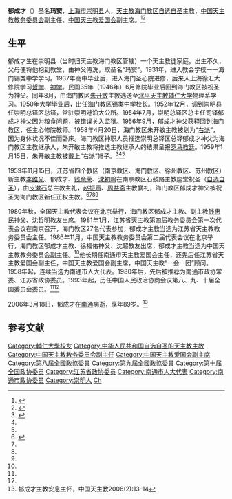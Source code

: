 '''郁成才'''（{{bd|1917年|8月|2006年|3月18日}}）圣名'''玛窦'''，[[上海市|上海市]][[崇明县|崇明县]]人，[[天主教海门教区|天主教海门教区]][[自选自圣|自选自圣]]主教，[[中国天主教教务委员会|中国天主教教务委员会]]副主任、[[中国天主教爱国会|中国天主教爱国会]]副主席。<ref name=suzhou>{{Cite web|url =http://www.zjj.suzhou.gov.cn/suzhouzongjiao/zongjiaochangsuo/tianzhujiao/1809.html|title =江苏天主教界著名人士简介|author =|date =2016-07-04|publisher =苏州市民族宗教事务局|language =|accessdate =|quote =|deadurl =yes|archiveurl =https://web.archive.org/web/20161230002723/http://www.zjj.suzhou.gov.cn/suzhouzongjiao/zongjiaochangsuo/tianzhujiao/1809.html|archivedate =2016-12-30}}</ref><ref name=liangdian>{{Cite web|url =http://www.mzb.com.cn/html/report/117165-1.htm|title =郁成才主教的人生亮点——追忆天主教海门教区主教 郁成才|author =张文|date =|publisher =中国宗教2006(4):21-25|language =|accessdate =|quote =}}{{dead link|date=2018年4月 |bot=InternetArchiveBot |fix-attempted=yes }}</ref>

==生平==
郁成才生在崇明县（当时归天主教海门教区管辖）一个天主教徒家庭。出生不久，父母便将他抱到教堂，由神父傅洗，取圣名“玛窦”。1931年，进入教会学校一一海门锡类中学学习。1937年高中毕业后，进入海门圣心院进修，后来入上海徐汇大修院学习[[哲学|哲学]]、[[神学|神学]]。民国35年（1946年）6月修院毕业后回到海门教区被祝圣为神父。同年8月，由海门教区[[朱开敏|朱开敏]]主教选送至[[北平|北平]][[天主教辅仁大学|天主教辅仁大学]]物理系学习。1950年大学毕业后，出任海门教区锡类中学校长。1952年12月，调到崇明县任崇明总铎区总铎，常驻崇明港沿大公所。1954年7月，崇明总铎区总主任司铎郁成才神父因为粮食问题，被错误关入监狱。1956年9月，郁成才神父获释回到海门教区，任主心修院教师。1958年4月20日，海门教区朱开敏主教被划为“[[右派|右派]]”，因为身体状况不佳而卧床。海门教区神职人员推选崇明总铎区总铎郁成才神父为海门教区主教继承人，朱开敏主教将推选主教继承人的结果呈报[[罗马教廷|罗马教廷]]。1959年1月15日，朱开敏主教被戴上“右派”帽子。<ref name=haimen>{{Cite web|url =http://www.tzjhmjq.com/detail.asp?id=184|title =教区大事记|author =|date =|publisher =天主教海门教区|language =|accessdate =2016-12-30|quote =|deadurl =yes|archiveurl =https://web.archive.org/web/20161230001027/http://www.tzjhmjq.com/detail.asp?id=184|archivedate =2016-12-30}}</ref><ref name=suzhou/><ref name=liangdian/>

1959年11月15日，江苏省四个教区（南京教区、海门教区、徐州教区、苏州教区）新主教[[李维光|李维光]]、郁成才、[[钱余荣|钱余荣]]、[[沈初鸣|沈初鸣]]在南京教区石鼓路主教座堂祝圣（[[自选自圣|自选自圣]]），由[[皮漱石|皮漱石]]总主教主礼，[[赵振声|赵振声]]、[[周益斋|周益斋]]主教襄礼，海门教区郁成才神父被祝圣为海门教区新任正权主教。<ref>{{Cite web |url =http://www.jssdfz.gov.cn/book/zjz/D4/D4J.html  |title =江苏省志·宗教志 第四节  反帝爱国运动  |author =江苏省地方志编纂委员会 主编  |date = 2001年 |publisher = 江苏古籍出版社 |language =  |accessdate =  |quote =  }}</ref><ref name=haimen/><ref name=suzhou/><ref name=liangdian/>

1980年秋，全国天主教代表会议在北京举行，海门教区郁成才主教、副主教[[钱惠民|钱惠民]]神父、沈哲明教友出席。1981年1月，江苏省天主教第四届教务委员会第一次代表会议在南京召开，海门教区27名代表参加，郁成才主教当选为江苏省天主教教务委员会主任。1986年11月，中国天主教教务委员会第二届代表会议在北京举行，海门教区郁成才主教、徐福佑神父、沈超教友出席，郁成才主教当选为中国天主教教务委员会副主任。<ref name=haimen/>他长期任南通市天主教爱国会主任，还先后任江苏省天主教爱国会副主任，中国天主教爱国会副主席，中国天主教“一会一团”顾问。1958年起，连续当选为南通市人大代表。1980年后，先后被推荐为南通市政协常委、江苏省政协委员。1993年起，历任中国人民政治协商会议第八、九、十届全国委员会委员。<ref name=liangdian/><ref name=suzhou/>

2006年3月18日，郁成才在[[南通|南通]]病逝，享年89岁。<ref>郁成才主教安息主怀，中国天主教2006(2):13-14</ref>

==参考文献==
{{reflist}}

{{DEFAULTSORT:Yu}}
[[Category:輔仁大學校友|Category:輔仁大學校友]]
[[Category:中华人民共和国自选自圣的天主教主教|Category:中华人民共和国自选自圣的天主教主教]]
[[Category:中国天主教教务委员会副主任|Category:中国天主教教务委员会副主任]]
[[Category:中国天主教爱国会副主席|Category:中国天主教爱国会副主席]]
[[Category:第八屆全國政協委員|Category:第八屆全國政協委員]]
[[Category:第九屆全國政協委員|Category:第九屆全國政協委員]]
[[Category:第十届全国政协委员|Category:第十届全国政协委员]]
[[Category:江苏省政协委员|Category:江苏省政协委员]]
[[Category:南通市人大代表|Category:南通市人大代表]]
[[Category:南通市政协委员|Category:南通市政协委员]]
[[Category:崇明人|Category:崇明人]]
[[Category:郁姓|Ch]]